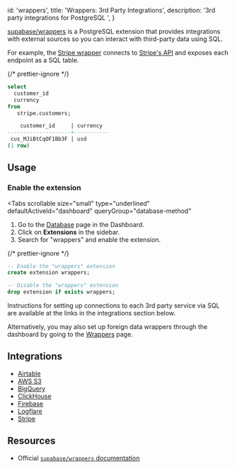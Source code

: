 
  id: 'wrappers',
  title: 'Wrappers: 3rd Party Integrations',
  description: '3rd party integrations for PostgreSQL ',
}

[supabase/wrappers](https://supabase.github.io/wrappers/) is a PostgreSQL extension that provides integrations with external sources so you can interact with third-party data using SQL.

For example, the [Stripe wrapper](https://supabase.github.io/wrappers/stripe/) connects to [Stripe's API](https://stripe.com/docs/api) and exposes each endpoint as a SQL table.

{/* prettier-ignore */}
```sql
select
  customer_id
  currency
from
   stripe.customers;

    customer_id     | currency 
--------------------+-----------
 cus_MJiBtCqOF1Bb3F | usd      
(1 row)
```

## Usage

### Enable the extension

<Tabs
  scrollable
  size="small"
  type="underlined"
  defaultActiveId="dashboard"
  queryGroup="database-method"
>
<TabPanel id="dashboard" label="Dashboard">

1. Go to the [Database](https://supabase.com/dashboard/project/_/database/tables) page in the Dashboard.
2. Click on **Extensions** in the sidebar.
3. Search for "wrappers" and enable the extension.

</TabPanel>
<TabPanel id="sql" label="SQL">

{/* prettier-ignore */}
```sql
-- Enable the "wrappers" extension
create extension wrappers;

-- Disable the "wrappers" extension
drop extension if exists wrappers;
```

</TabPanel>
</Tabs>

Instructions for setting up connections to each 3rd party service via SQL are available at the links in the integrations section below.

Alternatively, you may also set up foreign data wrappers through the dashboard by going to the [Wrappers](https://supabase.com/dashboard/_/project/database/wrappers) page.

## Integrations

- [Airtable](/docs/guides/database/extensions/wrappers/airtable)
- [AWS S3](/docs/guides/database/extensions/wrappers/s3)
- [BigQuery](/docs/guides/database/extensions/wrappers/bigquery)
- [ClickHouse](/docs/guides/database/extensions/wrappers/clickhouse)
- [Firebase](/docs/guides/database/extensions/wrappers/firebase)
- [Logflare](/docs/guides/database/extensions/wrappers/logflare)
- [Stripe](/docs/guides/database/extensions/wrappers/stripe)

## Resources

- Official [`supabase/wrappers` documentation](https://supabase.github.io/wrappers/)


